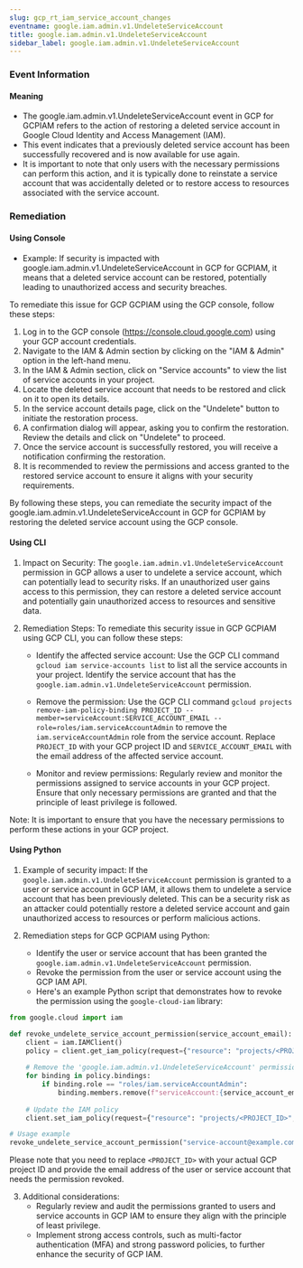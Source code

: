 ```yaml
--- 
slug: gcp_rt_iam_service_account_changes
eventname: google.iam.admin.v1.UndeleteServiceAccount
title: google.iam.admin.v1.UndeleteServiceAccount
sidebar_label: google.iam.admin.v1.UndeleteServiceAccount
---
```

                       
### Event Information

#### Meaning

- The google.iam.admin.v1.UndeleteServiceAccount event in GCP for GCPIAM refers to the action of restoring a deleted service account in Google Cloud Identity and Access Management (IAM).
- This event indicates that a previously deleted service account has been successfully recovered and is now available for use again.
- It is important to note that only users with the necessary permissions can perform this action, and it is typically done to reinstate a service account that was accidentally deleted or to restore access to resources associated with the service account.

### Remediation

#### Using Console

- Example: If security is impacted with google.iam.admin.v1.UndeleteServiceAccount in GCP for GCPIAM, it means that a deleted service account can be restored, potentially leading to unauthorized access and security breaches.

To remediate this issue for GCP GCPIAM using the GCP console, follow these steps:

1. Log in to the GCP console (https://console.cloud.google.com) using your GCP account credentials.
2. Navigate to the IAM & Admin section by clicking on the "IAM & Admin" option in the left-hand menu.
3. In the IAM & Admin section, click on "Service accounts" to view the list of service accounts in your project.
4. Locate the deleted service account that needs to be restored and click on it to open its details.
5. In the service account details page, click on the "Undelete" button to initiate the restoration process.
6. A confirmation dialog will appear, asking you to confirm the restoration. Review the details and click on "Undelete" to proceed.
7. Once the service account is successfully restored, you will receive a notification confirming the restoration.
8. It is recommended to review the permissions and access granted to the restored service account to ensure it aligns with your security requirements.

By following these steps, you can remediate the security impact of the google.iam.admin.v1.UndeleteServiceAccount in GCP for GCPIAM by restoring the deleted service account using the GCP console.

#### Using CLI

1. Impact on Security: The `google.iam.admin.v1.UndeleteServiceAccount` permission in GCP allows a user to undelete a service account, which can potentially lead to security risks. If an unauthorized user gains access to this permission, they can restore a deleted service account and potentially gain unauthorized access to resources and sensitive data.

2. Remediation Steps: To remediate this security issue in GCP GCPIAM using GCP CLI, you can follow these steps:

   - Identify the affected service account: Use the GCP CLI command `gcloud iam service-accounts list` to list all the service accounts in your project. Identify the service account that has the `google.iam.admin.v1.UndeleteServiceAccount` permission.

   - Remove the permission: Use the GCP CLI command `gcloud projects remove-iam-policy-binding PROJECT_ID --member=serviceAccount:SERVICE_ACCOUNT_EMAIL --role=roles/iam.serviceAccountAdmin` to remove the `iam.serviceAccountAdmin` role from the service account. Replace `PROJECT_ID` with your GCP project ID and `SERVICE_ACCOUNT_EMAIL` with the email address of the affected service account.

   - Monitor and review permissions: Regularly review and monitor the permissions assigned to service accounts in your GCP project. Ensure that only necessary permissions are granted and that the principle of least privilege is followed.

Note: It is important to ensure that you have the necessary permissions to perform these actions in your GCP project.

#### Using Python

1. Example of security impact: If the `google.iam.admin.v1.UndeleteServiceAccount` permission is granted to a user or service account in GCP IAM, it allows them to undelete a service account that has been previously deleted. This can be a security risk as an attacker could potentially restore a deleted service account and gain unauthorized access to resources or perform malicious actions.

2. Remediation steps for GCP GCPIAM using Python:
   - Identify the user or service account that has been granted the `google.iam.admin.v1.UndeleteServiceAccount` permission.
   - Revoke the permission from the user or service account using the GCP IAM API.
   - Here's an example Python script that demonstrates how to revoke the permission using the `google-cloud-iam` library:

```python
from google.cloud import iam

def revoke_undelete_service_account_permission(service_account_email):
    client = iam.IAMClient()
    policy = client.get_iam_policy(request={"resource": "projects/<PROJECT_ID>"})
    
    # Remove the 'google.iam.admin.v1.UndeleteServiceAccount' permission from the service account
    for binding in policy.bindings:
        if binding.role == "roles/iam.serviceAccountAdmin":
            binding.members.remove(f"serviceAccount:{service_account_email}")
    
    # Update the IAM policy
    client.set_iam_policy(request={"resource": "projects/<PROJECT_ID>", "policy": policy})

# Usage example
revoke_undelete_service_account_permission("service-account@example.com")
```

Please note that you need to replace `<PROJECT_ID>` with your actual GCP project ID and provide the email address of the user or service account that needs the permission revoked.

3. Additional considerations:
   - Regularly review and audit the permissions granted to users and service accounts in GCP IAM to ensure they align with the principle of least privilege.
   - Implement strong access controls, such as multi-factor authentication (MFA) and strong password policies, to further enhance the security of GCP IAM.


 